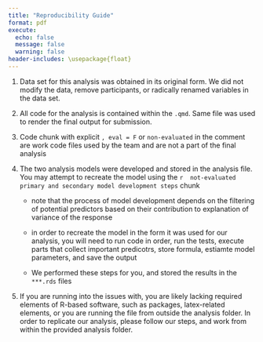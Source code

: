 ```yaml
---
title: "Reproducibility Guide"
format: pdf
execute: 
  echo: false
  message: false
  warning: false
header-includes: \usepackage{float}
---
```


1. Data set for this analysis was obtained in its original form. We did not modify the data, remove participants, or radically renamed variables in the data set. 

2. All code for the analysis is contained within the `.qmd`. Same file was used to render the final output for submission. 

3. Code chunk with explicit `, eval = F` or `non-evaluated` in the comment are work code files used by the team and are not a part of the final analysis

4. The two analysis models were developed and stored in the analysis file. You may attempt to recreate the model using the `r  not-evaluated primary and secondary model development steps` chunk
  
    - note that the process of model development depends on the filtering of potential predictors based on their contribution to explanation of variance of the response 
    
    - in order to recreate the model in the form it was used for our analysis, you will need to run code in order, run the tests, execute parts that collect important predicotrs, store formula, estiamte model parameters, and save the output 
    
    - We performed these steps for you, and stored the results in the `***.rds` files 
    
5. If you are running into the issues with, you are likely lacking required elements of R-based software, such as packages, latex-related elements, or you are running the file from outside the analysis folder. In order to replicate our analysis, please follow our steps, and work from within the provided analysis folder. 